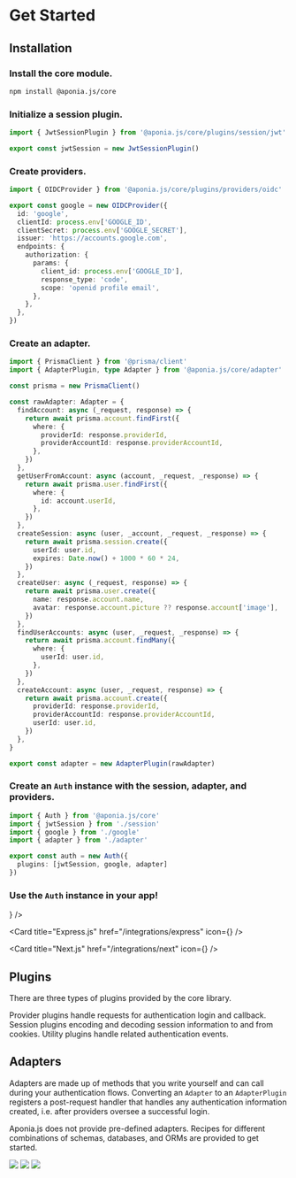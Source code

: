 
# Get Started

## Installation

<Steps>

### Install the core module.

```bash npm2yarn
npm install @aponia.js/core
```

### Initialize a session plugin.

```ts copy filename="src/auth/session.ts"
import { JwtSessionPlugin } from '@aponia.js/core/plugins/session/jwt'

export const jwtSession = new JwtSessionPlugin()
```

### Create providers.

```ts copy filename="src/auth/google.ts"
import { OIDCProvider } from '@aponia.js/core/plugins/providers/oidc'

export const google = new OIDCProvider({
  id: 'google',
  clientId: process.env['GOOGLE_ID',
  clientSecret: process.env['GOOGLE_SECRET'],
  issuer: 'https://accounts.google.com',
  endpoints: {
    authorization: {
      params: {
        client_id: process.env['GOOGLE_ID'],
        response_type: 'code',
        scope: 'openid profile email',
      },
    },
  },
})
```

### Create an adapter.

```ts copy filename="src/auth/adapter.ts"
import { PrismaClient } from '@prisma/client'
import { AdapterPlugin, type Adapter } from '@aponia.js/core/adapter'

const prisma = new PrismaClient()

const rawAdapter: Adapter = {
  findAccount: async (_request, response) => {
    return await prisma.account.findFirst({
      where: {
        providerId: response.providerId,
        providerAccountId: response.providerAccountId,
      },
    })
  },
  getUserFromAccount: async (account, _request, _response) => {
    return await prisma.user.findFirst({
      where: {
        id: account.userId,
      },
    })
  },
  createSession: async (user, _account, _request, _response) => {
    return await prisma.session.create({
      userId: user.id,
      expires: Date.now() + 1000 * 60 * 24,
    })
  },
  createUser: async (_request, response) => {
    return await prisma.user.create({
      name: response.account.name,
      avatar: response.account.picture ?? response.account['image'],
    })
  },
  findUserAccounts: async (user, _request, _response) => {
    return await prisma.account.findMany({
      where: {
        userId: user.id,
      },
    })
  },
  createAccount: async (user, _request, response) => {
    return await prisma.account.create({
      providerId: response.providerId,
      providerAccountId: response.providerAccountId,
      userId: user.id,
    })
  },
}

export const adapter = new AdapterPlugin(rawAdapter)
```

### Create an `Auth` instance with the session, adapter, and providers.

```ts copy filename="src/auth/index.ts"
import { Auth } from '@aponia.js/core'
import { jwtSession } from './session'
import { google } from './google'
import { adapter } from './adapter'

export const auth = new Auth({
  plugins: [jwtSession, google, adapter]
})
```

### Use the `Auth` instance in your app!

<Cards>
  <Card title="SvelteKit" href="/integrations/sveltekit" icon={<Icon icon={svelte} />} />

  <Card title="Express.js" href="/integrations/express" icon={<Icon icon={express} />} />

  <Card title="Next.js" href="/integrations/next" icon={<Icon icon={next} />} />
</Cards>

</Steps>

## Plugins

There are three types of plugins provided by the core library.

<Cards>
  <Card title="Providers" href="/plugins/providers">
    Provider plugins handle requests for authentication login and callback.
  </Card>

  <Card title="Session" href="/plugins/session">
    Session plugins encoding and decoding session information to and from cookies.
  </Card>

  <Card title="Utilities" href="/plugins/utilities">
    Utility plugins handle related authentication events.
  </Card>
</Cards>

## Adapters

Adapters are made up of methods that you write yourself and can call during your authentication flows.
Converting an `Adapter` to an `AdapterPlugin` registers a post-request handler
that handles any authentication information created, i.e. after providers oversee a successful login.

Aponia.js does not provide pre-defined adapters.
Recipes for different combinations of schemas, databases, and ORMs are provided to get started.

<Cards className="!flex flex-wrap">
  <Card title="Prisma" href="/adapters/prisma" image className="w-32 h-32 items-center gap-2">
    <img src="/logos/prisma.svg" className="h-12" />
  </Card>
  <Card title="Drizzle" href="/adapters/drizzle" image className="w-32 h-32 items-center gap-2">
    <img src="/logos/drizzle.svg" className="h-12" />
  </Card>
  <Card title="DynamoDB" href="/adapters/dynamodb" image className="w-32 h-32 items-center gap-2">
    <img src="/logos/dynamodb.svg" className="h-12" />
  </Card>
</Cards>
